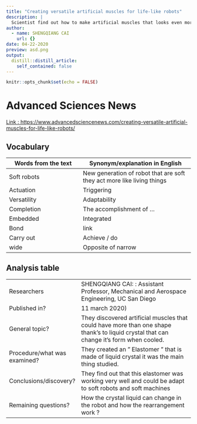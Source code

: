```yaml
---
title: "Creating versatile artificial muscles for life-like robots"
description: |
  Scientist find out how to make artificial muscles that looks even more like real muscles.
author:
  - name: SHENGQIANG CAI
    url: {}
date: 04-22-2020
preview: asd.png
output:
  distill::distill_article:
    self_contained: false
---
```


```r
knitr::opts_chunk$set(echo = FALSE)
```

# Advanced Sciences News

[Link : https://www.advancedsciencenews.com/creating-versatile-artificial-muscles-for-life-like-robots/](https://www.advancedsciencenews.com/creating-versatile-artificial-muscles-for-life-like-robots/)

## Vocabulary 

| Words from the text  | Synonym/explanation in English |
| -------------------- | ------------------------------ |
| Soft robots          | New generation of robot that are soft they act more like living things |
| Actuation            | Triggering |
| Versatility          | Adaptability |
| Completion           | The accomplishment of ...         |
| Embedded             | Integrated                    |
| Bond                 | link         |
| Carry out            | Achieve / do                   |
| wide                 | Opposite of narrow        |



## Analysis table 

|                              |                                                                     |
| ---------------------------- | ------------------------------------------------------------------- |
| Researchers                  | SHENGQIANG CAI: : Assistant Professor, Mechanical and Aerospace Engineering, UC San Diego                       |
| Published in?                | 11 march 2020)                                                       |
| General topic?               |  They discovered artificial muscles that could have more than one shape thank's to liquid crystal that can change it's form when cooled.                       |
| Procedure/what was examined? | They created an " Elastomer " that is made of liquid crystal it was the main thing studied. |
| Conclusions/discovery?       |  They find out that this elastomer was working very well and could be adapt to soft robots and soft machines      |
| Remaining questions?         | How the crystal liquid can change in the robot and how the rearrangement work ? |

